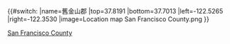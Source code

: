 {{#switch:{{{1}}}
|name=舊金山郡
|top=37.8191
|bottom=37.7013
|left=-122.5265
|right=-122.3530
|image=Location map San Francisco County.png
}}<noinclude>{{Location map/Info|San Francisco County}}
{{Documentation}}

[[Category:美國地理位置圖模板|San Francisco County]]

</noinclude>